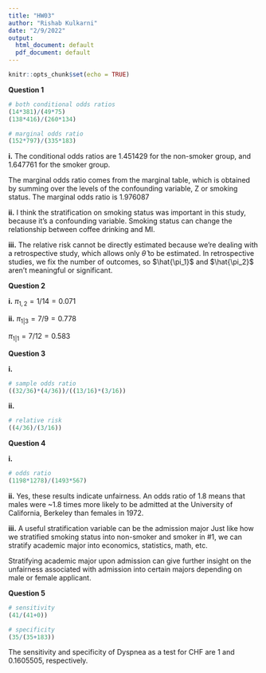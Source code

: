 ```yaml
---
title: "HW03"
author: "Rishab Kulkarni"
date: "2/9/2022"
output:
  html_document: default
  pdf_document: default
---
```


```r
knitr::opts_chunk$set(echo = TRUE)
```

**Question 1**

```r
# both conditional odds ratios
(14*381)/(49*75)
(138*416)/(260*134)

# marginal odds ratio
(152*797)/(335*183)
```

**i.**
The conditional odds ratios are 1.451429 for the non-smoker group,
and 1.647761 for the smoker group.

The marginal odds ratio comes from the marginal table, which is
obtained by summing over the levels of the confounding variable, Z
or smoking status. The marginal odds ratio is 1.976087

**ii.**
I think the stratification on smoking status was important in this
study, because it's a confounding variable. Smoking status can change 
the relationship between coffee drinking and MI.

**iii.**
The relative risk cannot be directly estimated because we're dealing
with a retrospective study, which allows only $\hat{\theta}$ to be
estimated. In retrospective studies, we fix the number of outcomes,
so $\hat{\pi_1}$ and $\hat{\pi_2}$ aren't meaningful or significant.

**Question 2**

**i.**
$\pi_{1,2} = 1/14 = 0.071$

**ii.**
$\pi_{1|3} = 7/9 = 0.778$

$\pi_{1|1} = 7/12 = 0.583$


**Question 3**

**i.**
```r
# sample odds ratio
((32/36)*(4/36))/((13/16)*(3/16))
```

**ii.**
```r
# relative risk
((4/36)/(3/16))
```

**Question 4**

**i.**
```r
# odds ratio
(1198*1278)/(1493*567)
```

**ii.**
Yes, these results indicate unfairness. An odds ratio of 1.8 means that
males were ~1.8 times more likely to be admitted at the University of
California, Berkeley than females in 1972.

**iii.**
A useful stratification variable can be the admission major Just like how 
we stratified smoking status into non-smoker and smoker in #1, we can 
stratify academic major into economics, statistics, math, etc. 

Stratifying academic major upon admission can give further insight on
the unfairness associated with admission into certain majors depending
on male or female applicant.

**Question 5**

```r
# sensitivity
(41/(41+0))

# specificity
(35/(35+183))
```

The sensitivity and specificity of Dyspnea as a test for CHF are
1 and 0.1605505, respectively.

